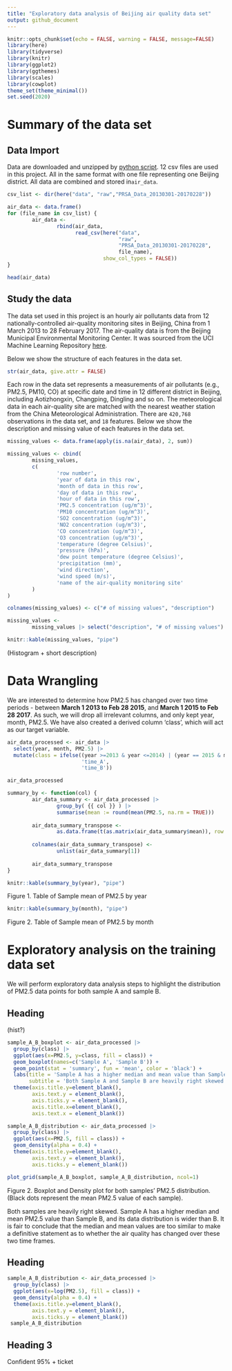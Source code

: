 ```yaml
---
title: "Exploratory data analysis of Beijing air quality data set"
output: github_document
---
```


```r
knitr::opts_chunk$set(echo = FALSE, warning = FALSE, message=FALSE)
library(here)
library(tidyverse)
library(knitr)
library(ggplot2)
library(ggthemes)
library(scales)
library(cowplot)
theme_set(theme_minimal())
set.seed(2020)
```

# Summary of the data set

## Data Import

Data are downloaded and unzipped by [python script](./download_data.py). 12 csv files are used in this project. All in the same format with one file representing one Beijing district. All data are combined and stored in`air_data`.

```r
csv_list <- dir(here("data", "raw","PRSA_Data_20130301-20170228"))

air_data <- data.frame()
for (file_name in csv_list) {
        air_data <-
                rbind(air_data, 
                      read_csv(here("data", 
                                    "raw", 
                                    "PRSA_Data_20130301-20170228", 
                                    file_name), 
                               show_col_types = FALSE))
}

head(air_data)
```

## Study the data

The data set used in this project is an hourly air pollutants data from 12 nationally-controlled air-quality monitoring sites in Beijing, China from 1 March 2013 to 28 February 2017. The air-quality data is from the Beijing Municipal Environmental Monitoring Center. It was sourced from the UCI Machine Learning Repository [here](https://archive-beta.ics.uci.edu/ml/datasets/beijing+multi+site+air+quality+data).

Below we show the structure of each features in the data set.

```r
str(air_data, give.attr = FALSE)
```

Each row in the data set represents a measurements of air pollutants (e.g., PM2.5, PM10, CO) at specific date and time in 12 different district in Beijing, including Aotizhongxin, Changping, Dingling and so on. The meteorological data in each air-quality site are matched with the nearest weather station from the China Meteorological Administration. There are `420,768` observations in the data set, and `18` features. Below we show the description and missing value of each features in the data set.

```r
missing_values <- data.frame(apply(is.na(air_data), 2, sum))

missing_values <- cbind(
        missing_values,
        c(
                'row number',
                'year of data in this row',
                'month of data in this row',
                'day of data in this row',
                'hour of data in this row',
                'PM2.5 concentration (ug/m^3)',
                'PM10 concentration (ug/m^3)',
                'SO2 concentration (ug/m^3)',
                'NO2 concentration (ug/m^3)',
                'CO concentration (ug/m^3)',
                'O3 concentration (ug/m^3)',
                'temperature (degree Celsius)',
                'pressure (hPa)',
                'dew point temperature (degree Celsius)',
                'precipitation (mm)',
                'wind direction',
                'wind speed (m/s)',
                'name of the air-quality monitoring site'
        )
)

colnames(missing_values) <- c("# of missing values", "description")

missing_values <-
        missing_values |> select("description", "# of missing values")

knitr::kable(missing_values, "pipe")
```

(Histogram + short description)

# Data Wrangling

We are interested to determine how PM2.5 has changed over two time periods - between **March 1 2013 to Feb 28 2015**, and **March 1 2015 to Feb 28 2017**. As such, we will drop all irrelevant columns, and only kept year, month, PM2.5. We have also created a derived column 'class', which will act as our target variable.

```r
air_data_processed <- air_data |>
  select(year, month, PM2.5) |>
  mutate(class = ifelse((year >=2013 & year <=2014) | (year == 2015 & month <=2),
                        'time_A',
                        'time_B'))

air_data_processed
```

```r
summary_by <- function(col) {
        air_data_summary <- air_data_processed |>
                group_by( {{ col }} ) |>
                summarise(mean := round(mean(PM2.5, na.rm = TRUE)))
        
        air_data_summary_transpose <-
                as.data.frame(t(as.matrix(air_data_summary$mean)), row.names = 'mean')
        
        colnames(air_data_summary_transpose) <-
                unlist(air_data_summary[1])
        
        air_data_summary_transpose
}

knitr::kable(summary_by(year), "pipe")
```

Figure 1. Table of Sample mean of PM2.5 by year

```r
knitr::kable(summary_by(month), "pipe")
```

Figure 2. Table of Sample mean of PM2.5 by month

# Exploratory analysis on the training data set

We will perform exploratory data analysis steps to highlight the distribution of PM2.5 data points for both sample A and sample B.

## Heading

(hist?)

```r
sample_A_B_boxplot <- air_data_processed |>
  group_by(class) |>
  ggplot(aes(x=PM2.5, y=class, fill = class)) +
  geom_boxplot(names=c('Sample A', 'Sample B')) +
  geom_point(stat = 'summary', fun = 'mean', color = 'black') +
  labs(title = 'Sample A has a higher median and mean value than Sample B',
       subtitle = 'Both Sample A and Sample B are heavily right skewed') +
  theme(axis.title.y=element_blank(),
        axis.text.y = element_blank(),
        axis.ticks.y = element_blank(),
        axis.title.x=element_blank(),
        axis.text.x = element_blank())

sample_A_B_distribution <- air_data_processed |>
  group_by(class) |>
  ggplot(aes(x=PM2.5, fill = class)) +
  geom_density(alpha = 0.4) +
  theme(axis.title.y=element_blank(),
        axis.text.y = element_blank(),
        axis.ticks.y = element_blank())

plot_grid(sample_A_B_boxplot, sample_A_B_distribution, ncol=1)

```

Figure 2. Boxplot and Density plot for both samples' PM2.5 distribution. (Black dots represent the mean PM2.5 value of each sample).

Both samples are heavily right skewed. Sample A has a higher median and mean PM2.5 value than Sample B, and its data distribution is wider than B. It is fair to conclude that the median and mean values are too similar to make a definitive statement as to whether the air quality has changed over these two time frames.

## Heading

```r

sample_A_B_distribution <- air_data_processed |>
  group_by(class) |>
  ggplot(aes(x=log(PM2.5), fill = class)) +
  geom_density(alpha = 0.4) +
  theme(axis.title.y=element_blank(),
        axis.text.y = element_blank(),
        axis.ticks.y = element_blank())
 sample_A_B_distribution
```

## Heading 3

Confident 95% + ticket
